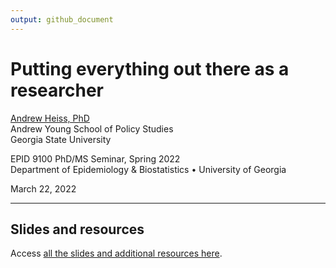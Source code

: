 ```yaml
---
output: github_document
---
```


# Putting everything out there as a researcher

[Andrew Heiss, PhD](https://www.andrewheiss.com)  
Andrew Young School of Policy Studies  
Georgia State University
 
EPID 9100 PhD/MS Seminar, Spring 2022  
Department of Epidemiology & Biostatistics • University of Georgia

March 22, 2022

---

## Slides and resources

Access [all the slides and additional resources here](https://talks.andrewheiss.com/2022-03-22_uga-putting-everything-out-there/).
